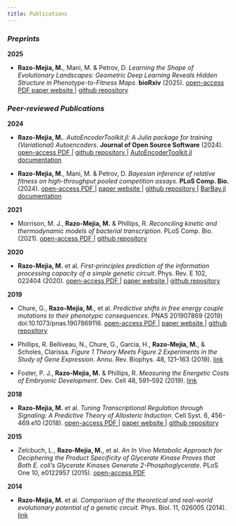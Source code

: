 ```yaml
---
title: Publications
---
```


### *Preprints*

**2025**

- **Razo-Mejia, M.**, Mani, M. & Petrov, D. *Learning the Shape of Evolutionary Landscapes: Geometric Deep Learning Reveals Hidden Structure in Phenotype-to-Fitness Maps*. **bioRxiv** (2025).
<a href="https://doi.org/10.1101/2025.05.07.652616">
open-access PDF
<i class="bi bi-file-pdf" aria-hidden="true"></i>
</a>
<a href="https://mrazomej.github.io/antibiotic_landscape/paper.html">
paper website
<i class="bi bi-globe" aria-hidden="true"></i>
</a> | 
<a href="https://github.com/mrazomej/antibiotic_landscape/tree/master">
github repository
<i class="bi bi-github" aria-hidden="true"></i>
</a>

### *Peer-reviewed Publications*

**2024**

- **Razo-Mejia, M.**. *AutoEncoderToolkit.jl: A Julia package for training
(Variational) Autoencoders*. **Journal of Open Source Software** (2024).
<a href="https://www.theoj.org/joss-papers/joss.06794/10.21105.joss.06794.pdf">
open-access PDF
<i class="bi bi-file-pdf" aria-hidden="true"></i>
</a> | 
<a href="https://github.com/mrazomej/AutoEncoderToolkit.jl">
github repository
<i class="bi bi-github" aria-hidden="true"></i>
</a> | 
<a href="https://mrazomej.github.io/AutoEncoderToolkit.jl/stable/">
AutoEncoderToolkit.jl documentation
<i class="bi bi-laptop" aria-hidden="true"></i>
</a>

- **Razo-Mejia, M**., Mani, M. & Petrov, D. *Bayesian inference of relative
fitness on high-throughput pooled competition assays*. **PLoS Comp. Bio.**
(2024).
<a href="https://journals.plos.org/ploscompbiol/article?id=10.1371/journal.pcbi.1011937">
open-access PDF
<i class="bi bi-file-pdf" aria-hidden="true"></i>
</a> | 
<a href="https://mrazomej.github.io/bayesian_fitness/paper.html">
paper website
<i class="bi bi-globe" aria-hidden="true"></i>
</a> | 
<a href="https://github.com/mrazomej/bayesian_fitness/tree/master">
github repository
<i class="bi bi-github" aria-hidden="true"></i>
</a> | 
<a href="https://mrazomej.github.io/BarBay.jl/stable/">
BarBay.jl documentation
<i class="bi bi-laptop" aria-hidden="true"></i>
</a>

**2021**

- Morrison, M. J., **Razo-Mejia, M.** & Phillips, R. *Reconciling kinetic and
thermodynamic models of bacterial transcription*. PLoS Comp. Bio. (2021).
<a href="https://journals.plos.org/ploscompbiol/article?id=10.1371/journal.pcbi.1008572">
open-access PDF
<i class="bi bi-file-pdf" aria-hidden="true"></i>
</a> | 
<a href="https://github.com/RPGroup-PBoC/bursty_transcription">
github repository
<i class="bi bi-github" aria-hidden="true"></i>
</a>

**2020**

- **Razo-Mejia, M.** et al. *First-principles prediction of the information 
processing capacity of a simple genetic circuit*. Phys. Rev. E 102, 022404 
(2020). 
<a href="https://journals.aps.org/pre/abstract/10.1103/PhysRevE.102.022404">
open-access PDF
<i class="bi bi-file-pdf" aria-hidden="true"></i>
</a> | 
<a href="https://www.rpgroup.caltech.edu/chann_cap/">
paper website
<i class="bi bi-globe" aria-hidden="true"></i>
</a> | 
<a href="https://github.com/RPGroup-PBoC/chann_cap">
github repository
<i class="bi bi-github" aria-hidden="true"></i>
</a>

**2019**

- Chure, G., **Razo-Mejia, M.**, et al. *Predictive shifts in free energy couple
mutations to their phenotypic consequences*. PNAS 201907869 (2019)
doi:10.1073/pnas.1907869116.
<a href="https://www.pnas.org/content/116/37/18275.short">
open-access PDF
<i class="bi bi-file-pdf" aria-hidden="true"></i>
</a> | 
<a href="https://github.com/RPGroup-PBoC/mwc_mutants">
paper website
<i class="bi bi-globe" aria-hidden="true"></i>
</a> | 
<a href="https://github.com/RPGroup-PBoC/chann_cap">
github repository
<i class="bi bi-github" aria-hidden="true"></i>
</a>

- Phillips, R. Belliveau, N., Chure, G., Garcia, H., **Razo-Mejia, M.**, &
Scholes, Clarissa. *Figure 1 Theory Meets Figure 2 Experiments in the Study of
Gene Expression*. Annu. Rev. Biophys. 48, 121–163 (2019).
<a href="https://www.annualreviews.org/doi/abs/10.1146/annurev-biophys-052118-115525">
link
<i class="bi bi-box-arrow-up-right" aria-hidden="true"></i>
</a>

- Foster, P. J., **Razo-Mejia, M.** & Phillips, R. *Measuring the Energetic
Costs of Embryonic Development*. Dev. Cell 48, 591–592 (2019).
<a href="https://www.sciencedirect.com/science/article/pii/S153458071930139X">
link
<i class="bi bi-box-arrow-up-right" aria-hidden="true"></i>
</a>

**2018**

- **Razo-Mejia, M.** et al. *Tuning Transcriptional Regulation through
Signaling: A Predictive Theory of Allosteric Induction*. Cell Syst. 6,
456-469.e10 (2018). 
<a href="https://www.sciencedirect.com/science/article/pii/S2405471218300577">
open-access PDF
<i class="bi bi-file-pdf" aria-hidden="true"></i>
</a> | 
<a href="http://www.rpgroup.caltech.edu/mwc_induction/">
paper website
<i class="bi bi-globe" aria-hidden="true"></i>
</a> | 
<a href="http://www.github.com/rpgroup-pboc/mwc_induction">
github repository
<i class="bi bi-github" aria-hidden="true"></i>
</a>

**2015**

- Zelcbuch, L., **Razo-Mejia, M.**, et al. *An In Vivo Metabolic Approach for
Deciphering the Product Specificity of Glycerate Kinase Proves that Both E.
coli's Glycerate Kinases Generate 2-Phosphoglycerate*. PLoS One 10, e0122957
(2015).
<a href="https://journals.plos.org/plosone/article?id=10.1371/journal.pone.0122957">
open-access PDF
<i class="bi bi-file-pdf" aria-hidden="true"></i>
</a>

**2014**

- **Razo-Mejia, M.** et al. *Comparison of the theoretical and real-world
evolutionary potential of a genetic circuit*. Phys. Biol. 11, 026005 (2014).
<a href="https://iopscience.iop.org/article/10.1088/1478-3975/11/2/026005">
link
<i class="bi bi-box-arrow-up-right" aria-hidden="true"></i>
</a>